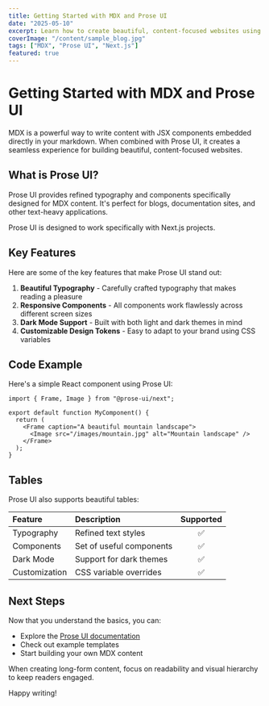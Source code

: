```yaml
---
title: Getting Started with MDX and Prose UI
date: "2025-05-10"
excerpt: Learn how to create beautiful, content-focused websites using MDX and Prose UI
coverImage: "/content/sample_blog.jpg"
tags: ["MDX", "Prose UI", "Next.js"]
featured: true
---
```


# Getting Started with MDX and Prose UI

MDX is a powerful way to write content with JSX components embedded directly in your markdown. When combined with Prose UI, it creates a seamless experience for building beautiful, content-focused websites.

## What is Prose UI?

Prose UI provides refined typography and components specifically designed for MDX content. It's perfect for blogs, documentation sites, and other text-heavy applications.

<Callout variant="info" title="Info">
  Prose UI is designed to work specifically with Next.js projects.
</Callout>

## Key Features

Here are some of the key features that make Prose UI stand out:

1. **Beautiful Typography** - Carefully crafted typography that makes reading a pleasure
2. **Responsive Components** - All components work flawlessly across different screen sizes
3. **Dark Mode Support** - Built with both light and dark themes in mind
4. **Customizable Design Tokens** - Easy to adapt to your brand using CSS variables

## Code Example

Here's a simple React component using Prose UI:

```tsx
import { Frame, Image } from "@prose-ui/next";

export default function MyComponent() {
  return (
    <Frame caption="A beautiful mountain landscape">
      <Image src="/images/mountain.jpg" alt="Mountain landscape" />
    </Frame>
  );
}
```

## Tables

Prose UI also supports beautiful tables:

| Feature       | Description              | Supported |
| :------------ | :----------------------- | :-------: |
| Typography    | Refined text styles      |    ✅     |
| Components    | Set of useful components |    ✅     |
| Dark Mode     | Support for dark themes  |    ✅     |
| Customization | CSS variable overrides   |    ✅     |

## Next Steps

Now that you understand the basics, you can:

- Explore the [Prose UI documentation](https://prose-ui.com/docs)
- Check out example templates
- Start building your own MDX content

<Callout variant="tip" title="Tip">
  When creating long-form content, focus on readability and visual hierarchy to
  keep readers engaged.
</Callout>

Happy writing!

